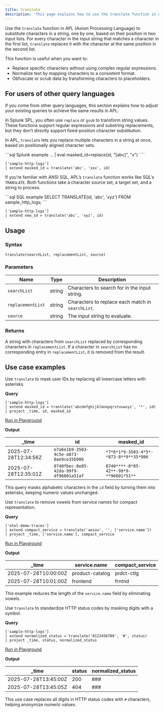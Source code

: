```yaml
---
title: translate
description: 'This page explains how to use the translate function in APL.'
---
```


Use the `translate` function in APL (Axiom Processing Language) to substitute characters in a string, one by one, based on their position in two input lists. For every character in the input string that matches a character in the first list, `translate` replaces it with the character at the same position in the second list.

This function is useful when you want to:
- Replace specific characters without using complex regular expressions.
- Normalize text by mapping characters to a consistent format.
- Obfuscate or scrub data by transforming characters to placeholders.

## For users of other query languages

If you come from other query languages, this section explains how to adjust your existing queries to achieve the same results in APL.

<AccordionGroup>
<Accordion title="Splunk SPL users">

In Splunk SPL, you often use `replace` or `gsub` to transform string values. These functions support regular expressions and substring replacements, but they don’t directly support fixed-position character substitution.

In APL, `translate` lets you replace multiple characters in a string at once, based on positionally aligned character sets.

<CodeGroup>
```sql Splunk example
... | eval masked_id=replace(id, "[abc]", "x")
````

```kusto APL equivalent
['sample-http-logs']
| extend masked_id = translate('abc', 'xxx', id)
```

</CodeGroup>

</Accordion>
<Accordion title="ANSI SQL users">

If you’re familiar with ANSI SQL, APL’s `translate` function works like SQL’s `TRANSLATE`. Both functions take a character source set, a target set, and a string to process.

<CodeGroup>
```sql SQL example
SELECT TRANSLATE(id, 'abc', 'xyz') FROM sample_http_logs;
```

```kusto APL equivalent
['sample-http-logs']
| extend new_id = translate('abc', 'xyz', id)
```

</CodeGroup>

</Accordion>
</AccordionGroup>

## Usage

### Syntax

```kusto
translate(searchList, replacementList, source)
```

### Parameters

| Name              | Type   | Description                                                                |
| ----------------- | ------ | -------------------------------------------------------------------------- |
| `searchList`      | string | Characters to search for in the input string.                              |
| `replacementList` | string | Characters to replace each match in `searchList`. |
| `source`          | string | The input string to evaluate.                                              |

### Returns

A string with characters from `searchList` replaced by corresponding characters in `replacementList`. If a character in `searchList` has no corresponding entry in `replacementList`, it is removed from the result.

## Use case examples

<Tabs>
<Tab title="Log analysis">

Use `translate` to mask user IDs by replacing all lowercase letters with asterisks.

**Query**

```kusto
['sample-http-logs']
| extend masked_id = translate('abcdefghijklmnopqrstuvwxyz', '*', id)
| project _time, id, masked_id
```

[Run in Playground](https://play.axiom.co/axiom-play-qf1k/query?initForm=%7B%22apl%22%3A%22%5B'sample-http-logs'%5D%20%7C%20extend%20masked_id%20%3D%20translate('abcdefghijklmnopqrstuvwxyz'%2C%20'*'%2C%20id)%20%7C%20project%20_time%2C%20id%2C%20masked_id%22%7D)

**Output**

| _time               | id    | masked_id |
| -------------------- | ----- | ---------- |
| 2025-07-28T12:34:56Z | `e7a6e1b9-3503-4c5e-a873-8ae9ce35b986` | `*7*6*1*9-3503-4*5*-*873-8**9**35*986`    |
| 2025-07-28T12:35:01Z | `8740fbec-8e85-42da-99f9-df96601a51af` | `8740****-8*85-42**-99*9-**96601*51**`   |

This query masks alphabetic characters in the `id` field by turning them into asterisks, keeping numeric values unchanged.

</Tab>
<Tab title="OpenTelemetry traces">

Use `translate` to remove vowels from service names for compact representation.

**Query**

```kusto
['otel-demo-traces']
| extend compact_service = translate('aeiou', '', ['service.name'])
| project _time, ['service.name'], compact_service
```

[Run in Playground](https://play.axiom.co/axiom-play-qf1k/query?initForm=%7B%22apl%22%3A%22%5B'otel-demo-traces'%5D%20%7C%20extend%20compact_service%20%3D%20translate('aeiou'%2C%20''%2C%20%5B'service.name'%5D)%20%7C%20project%20_time%2C%20%5B'service.name'%5D%2C%20compact_service%22%7D)

**Output**

| _time               | service.name          | compact_service |
| -------------------- | --------------------- | ---------------- |
| 2025-07-28T10:00:00Z | product-catalog | prdct-ctlg     |
| 2025-07-28T10:01:00Z | frontend              | frntnd           |

This example reduces the length of the `service.name` field by eliminating vowels.

</Tab>
<Tab title="Security logs">

Use `translate` to standardize HTTP status codes by masking digits with a symbol.

**Query**

```kusto
['sample-http-logs']
| extend normalized_status = translate('0123456789', '#', status)
| project _time, status, normalized_status
```

[Run in Playground](https://play.axiom.co/axiom-play-qf1k/query?initForm=%7B%22apl%22%3A%22%5B'sample-http-logs'%5D%20%7C%20extend%20normalized_status%20%3D%20translate('0123456789'%2C%20'%23'%2C%20status)%20%7C%20project%20_time%2C%20status%2C%20normalized_status%22%7D)

**Output**

| _time               | status | normalized_status |
| -------------------- | ------ | ------------------ |
| 2025-07-28T13:45:00Z | 200    | ###                |
| 2025-07-28T13:45:05Z | 404    | ###                |

This use case replaces all digits in HTTP status codes with `#` characters, helping anonymize numeric values.

</Tab>
</Tabs>
